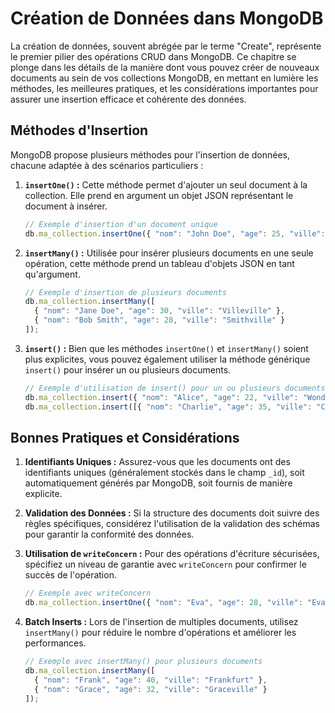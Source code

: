 
# Création de Données dans MongoDB

La création de données, souvent abrégée par le terme "Create", représente le premier pilier des opérations CRUD dans MongoDB. Ce chapitre se plonge dans les détails de la manière dont vous pouvez créer de nouveaux documents au sein de vos collections MongoDB, en mettant en lumière les méthodes, les meilleures pratiques, et les considérations importantes pour assurer une insertion efficace et cohérente des données.

## Méthodes d'Insertion

MongoDB propose plusieurs méthodes pour l'insertion de données, chacune adaptée à des scénarios particuliers :

1. **`insertOne()` :** Cette méthode permet d'ajouter un seul document à la collection. Elle prend en argument un objet JSON représentant le document à insérer.

    ```javascript
    // Exemple d'insertion d'un document unique
    db.ma_collection.insertOne({ "nom": "John Doe", "age": 25, "ville": "Villebourg" });
    ```

2. **`insertMany()` :** Utilisée pour insérer plusieurs documents en une seule opération, cette méthode prend un tableau d'objets JSON en tant qu'argument.

    ```javascript
    // Exemple d'insertion de plusieurs documents
    db.ma_collection.insertMany([
      { "nom": "Jane Doe", "age": 30, "ville": "Villeville" },
      { "nom": "Bob Smith", "age": 28, "ville": "Smithville" }
    ]);
    ```

3. **`insert()` :** Bien que les méthodes `insertOne()` et `insertMany()` soient plus explicites, vous pouvez également utiliser la méthode générique `insert()` pour insérer un ou plusieurs documents.

    ```javascript
    // Exemple d'utilisation de insert() pour un ou plusieurs documents
    db.ma_collection.insert({ "nom": "Alice", "age": 22, "ville": "Wonderland" });
    db.ma_collection.insert([{ "nom": "Charlie", "age": 35, "ville": "Charlottesville" }]);
    ```

## Bonnes Pratiques et Considérations

1. **Identifiants Uniques :** Assurez-vous que les documents ont des identifiants uniques (généralement stockés dans le champ `_id`), soit automatiquement générés par MongoDB, soit fournis de manière explicite.

2. **Validation des Données :** Si la structure des documents doit suivre des règles spécifiques, considérez l'utilisation de la validation des schémas pour garantir la conformité des données.

3. **Utilisation de `writeConcern` :** Pour des opérations d'écriture sécurisées, spécifiez un niveau de garantie avec `writeConcern` pour confirmer le succès de l'opération.

    ```javascript
    // Exemple avec writeConcern
    db.ma_collection.insertOne({ "nom": "Eva", "age": 28, "ville": "Evaville" }, { writeConcern: { w: "majority" } });
    ```

4. **Batch Inserts :** Lors de l'insertion de multiples documents, utilisez `insertMany()` pour réduire le nombre d'opérations et améliorer les performances.

    ```javascript
    // Exemple avec insertMany() pour plusieurs documents
    db.ma_collection.insertMany([
      { "nom": "Frank", "age": 40, "ville": "Frankfurt" },
      { "nom": "Grace", "age": 32, "ville": "Graceville" }
    ]);
    ```